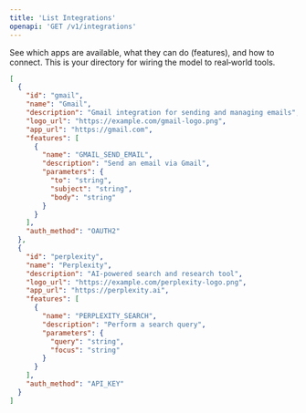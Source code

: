 ```yaml
---
title: 'List Integrations'
openapi: 'GET /v1/integrations'
---
```


See which apps are available, what they can do (features), and how to connect. This is your directory for wiring the model to real‑world tools.

<ResponseExample>

```json Response
[
  {
    "id": "gmail",
    "name": "Gmail",
    "description": "Gmail integration for sending and managing emails",
    "logo_url": "https://example.com/gmail-logo.png",
    "app_url": "https://gmail.com",
    "features": [
      {
        "name": "GMAIL_SEND_EMAIL",
        "description": "Send an email via Gmail",
        "parameters": {
          "to": "string",
          "subject": "string",
          "body": "string"
        }
      }
    ],
    "auth_method": "OAUTH2"
  },
  {
    "id": "perplexity",
    "name": "Perplexity",
    "description": "AI-powered search and research tool",
    "logo_url": "https://example.com/perplexity-logo.png",
    "app_url": "https://perplexity.ai",
    "features": [
      {
        "name": "PERPLEXITY_SEARCH",
        "description": "Perform a search query",
        "parameters": {
          "query": "string",
          "focus": "string"
        }
      }
    ],
    "auth_method": "API_KEY"
  }
]
```

</ResponseExample>
